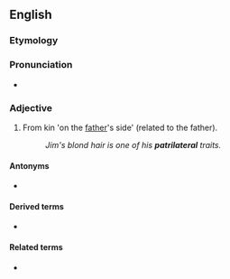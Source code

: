 {{also|patrilatéral}}
==English==

===Etymology===
{{PIE root|en|peh₂}}
{{prefix|en|patri|lateral}}

===Pronunciation===
* {{IPA|/ˌpætɹɪˈlæt(ə)ɹəl/|lang=en}}

===Adjective===
{{en-adj}}

# From kin 'on the [[father]]'s side' (related to the father).
#: ''Jim's blond hair is one of his '''patrilateral''' traits.''

====Antonyms====
* {{l|en|matrilateral}}

====Derived terms====
* {{l|en|patrilaterally}}

====Related terms====
* {{l|en|patrilineal}}
